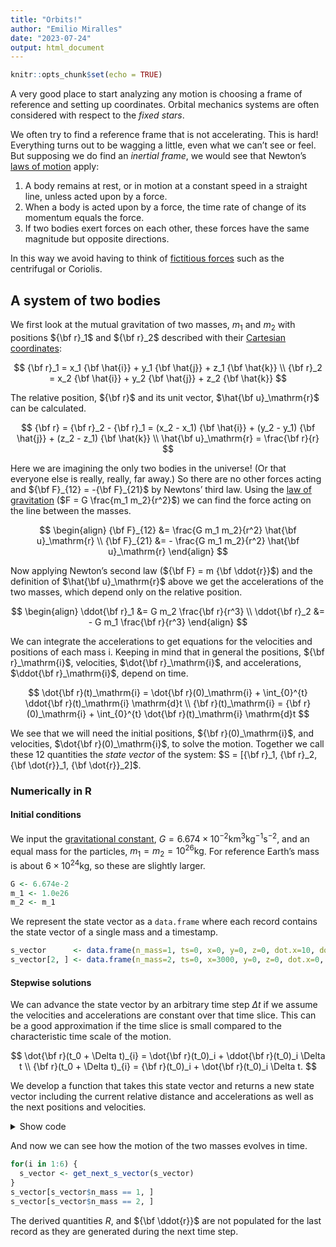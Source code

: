 ```yaml
---
title: "Orbits!"
author: "Emilio Miralles"
date: "2023-07-24"
output: html_document
---
```


```r
knitr::opts_chunk$set(echo = TRUE)
```

A very good place to start analyzing any motion is choosing a frame of reference and setting up coordinates. Orbital mechanics systems are often considered with respect to the *fixed stars*.

We often try to find a reference frame that is not accelerating. This is hard! Everything turns out to be wagging a little, even what we can't see or feel. But supposing we do find an *inertial frame*, we would see that Newton's [laws of motion](https://en.wikipedia.org/wiki/Newton's_laws_of_motion) apply:

1. A body remains at rest, or in motion at a constant speed in a straight line, unless acted upon by a force.
2. When a body is acted upon by a force, the time rate of change of its momentum equals the force.
3. If two bodies exert forces on each other, these forces have the same magnitude but opposite directions.

In this way we avoid having to think of [fictitious forces](https://en.wikipedia.org/wiki/Fictitious_force) such as the centrifugal or Coriolis.

## A system of two bodies

We first look at the mutual gravitation of two masses, $m_1$ and $m_2$ with positions ${\bf r}_1$ and ${\bf r}_2$ described with their [Cartesian coordinates](https://en.wikipedia.org/wiki/Cartesian_coordinate_system):

$$
{\bf r}_1 = x_1 {\bf \hat{i}} + y_1 {\bf \hat{j}} + z_1 {\bf \hat{k}} \\
{\bf r}_2 = x_2 {\bf \hat{i}} + y_2 {\bf \hat{j}} + z_2 {\bf \hat{k}} 
$$

The relative position, ${\bf r}$ and its unit vector, $\hat{\bf u}_\mathrm{r}$ can be calculated.

$$
{\bf r} = {\bf r}_2 - {\bf r}_1 = (x_2 - x_1) {\bf \hat{i}} + (y_2 - y_1) {\bf \hat{j}} + (z_2 - z_1) {\bf \hat{k}} \\
\hat{\bf u}_\mathrm{r} = \frac{\bf r}{r}
$$

Here we are imagining the only two bodies in the universe! (Or that everyone else is really, really, far away.) So there are no other forces acting and ${\bf F}_{12} = -{\bf F}_{21}$ by Newtons' third law. Using the [law of gravitation](https://en.wikipedia.org/wiki/Newton%27s_law_of_universal_gravitation) ($F = G \frac{m_1 m_2}{r^2}$) we can find the force acting on the line between the masses.

$$
\begin{align}
{\bf F}_{12} &= \frac{G m_1 m_2}{r^2} \hat{\bf u}_\mathrm{r} \\
{\bf F}_{21} &= - \frac{G m_1 m_2}{r^2} \hat{\bf u}_\mathrm{r}
\end{align}
$$

Now applying Newton's second law (${\bf F} = m {\bf \ddot{r}}$) and the definition of $\hat{\bf u}_\mathrm{r}$ above we get the accelerations of the two masses, which depend only on the relative position.

$$
\begin{align}
\ddot{\bf r}_1 &= G m_2 \frac{\bf r}{r^3} \\
\ddot{\bf r}_2 &= - G m_1 \frac{\bf r}{r^3}
\end{align}
$$

We can integrate the accelerations to get equations for the velocities and positions of each mass $\mathrm{i}$. Keeping in mind that in general the positions, ${\bf r}_\mathrm{i}$, velocities, $\dot{\bf r}_\mathrm{i}$, and accelerations, $\ddot{\bf r}_\mathrm{i}$, depend on time.

$$
\dot{\bf r}(t)_\mathrm{i} =  \dot{\bf r}(0)_\mathrm{i} + \int_{0}^{t} \ddot{\bf r}(t)_\mathrm{i} \mathrm{d}t \\
{\bf r}(t)_\mathrm{i} = {\bf r}(0)_\mathrm{i} + \int_{0}^{t} \dot{\bf r}(t)_\mathrm{i} \mathrm{d}t
$$

We see that we will need the initial positions, ${\bf r}(0)_\mathrm{i}$, and velocities, $\dot{\bf r}(0)_\mathrm{i}$, to solve the motion. Together we call these 12 quantities the *state vector* of the system: $S = [{\bf r}_1, {\bf r}_2, {\bf \dot{r}}_1, {\bf \dot{r}}_2]$.

### Numerically in R

#### Initial conditions

We input the [gravitational constant](https://en.wikipedia.org/wiki/Gravitational_constant), $G = 6.674 \times 10^{-2} \text{km}^3 \text{kg}^{-1} \text{s}^{-2}$, and an equal mass for the particles, $m_1 = m_2 = 10^{26} \text{kg}$. For reference Earth's mass is about $6 \times 10^{24} \text{kg}$, so these are slightly larger.

```r
G <- 6.674e-2
m_1 <- 1.0e26
m_2 <- m_1
```

We represent the state vector as a `data.frame` where each record contains the state vector of a single mass and a timestamp.

```r
s_vector      <- data.frame(n_mass=1, ts=0, x=0, y=0, z=0, dot.x=10, dot.y=20, dot.z=30)
s_vector[2, ] <- data.frame(n_mass=2, ts=0, x=3000, y=0, z=0, dot.x=0, dot.y=40, dot.z=0)
```

#### Stepwise solutions

We can advance the state vector by an arbitrary time step $\Delta t$ if we assume the velocities and accelerations are constant over that time slice. This can be a good approximation if the time slice is small compared to the characteristic time scale of the motion.

$$
\dot{\bf r}(t_0 + \Delta t)_{i} = \dot{\bf r}(t_0)_i + \ddot{\bf r}(t_0)_i \Delta t \\
{\bf r}(t_0 + \Delta t)_{i} =  {\bf r}(t_0)_i + \dot{\bf r}(t_0)_i \Delta t.
$$

We develop a function that takes this state vector and returns a new state vector including the current relative distance and accelerations as well as the next positions and velocities.

<details>
<summary>Show code</summary>
```r
#' Get relative distance and accelerations from initial state vector
get_derived_initial_values <- function(pos_1, pos_2) {
  # initial distance
  R0 <- sqrt(sum((pos_2 - pos_1)^2))
  # initial accelerations
  ddotR0_1 <- m_2 * G * (pos_2 - pos_1) / (R0^3)
  ddotR0_2 <- m_1 * G * (pos_1 - pos_2) / (R0^3)
  init_vals <- data.frame(R=R0, ddot=ddotR0_1, ddotR0_2=ddotR0_2)
  init_vals
}

#' Step forward linearly
step <- function(initial, dot_initial, delta) {
  final <- initial + dot_initial * delta
  final
}

#' Return new state vector after advancing by timestep
#'
#' @return A data.frame containing the original state vector with new values
#'         appended after timestep as well as the derived initial quantities
get_next_s_vector <- function(s_vector, timestep=1) {
  if (nrow(s_vector) < 2) {
    return(666)
  }
  # extract current positions (last rows)
  pos_1 <- s_vector[nrow(s_vector) - 1, 3:5]
  pos_2 <- s_vector[nrow(s_vector), 3:5]
  # extract current velocities (last rows)
  vel_1 <- s_vector[nrow(s_vector) - 1, 6:8]
  vel_2 <- s_vector[nrow(s_vector), 6:8]

  # calculate current distance and accelerations
  init_vals = get_derived_initial_values(pos_1, pos_2)

  # annotate current state vector with derived initial values
  s_vector[nrow(s_vector) - 1, 9:12] <- data.frame(init_vals[1], init_vals[2:4])
  s_vector[nrow(s_vector), 9:12] <- data.frame(init_vals[1], init_vals[5:7])

  # step forward
  new_pos_1 <- step(pos_1, vel_1, timestep)
  new_pos_2 <- step(pos_2, vel_2, timestep)
  new_vel_1 <- step(vel_1, init_vals[2:4], timestep)
  new_vel_2 <- step(vel_2, init_vals[5:7], timestep)
  s_vector[nrow(s_vector) + 1, 1:8] <- data.frame(n_mass=1, ts=s_vector[nrow(s_vector) - 1, 2] + timestep,
                                                  new_pos_1, new_vel_1)
  s_vector[nrow(s_vector) + 1, 1:8] <- data.frame(n_mass=2, ts=s_vector[nrow(s_vector) - 1, 2] + timestep,
                                                  new_pos_2, new_vel_2)
  s_vector
}
```
</details>

And now we can see how the motion of the two masses evolves in time.

```r
for(i in 1:6) {
  s_vector <- get_next_s_vector(s_vector)
}
s_vector[s_vector$n_mass == 1, ]
s_vector[s_vector$n_mass == 2, ]
```

The derived quantities $R$, and ${\bf \ddot{r}}$ are not populated for the last record as they are generated during the next time step.
